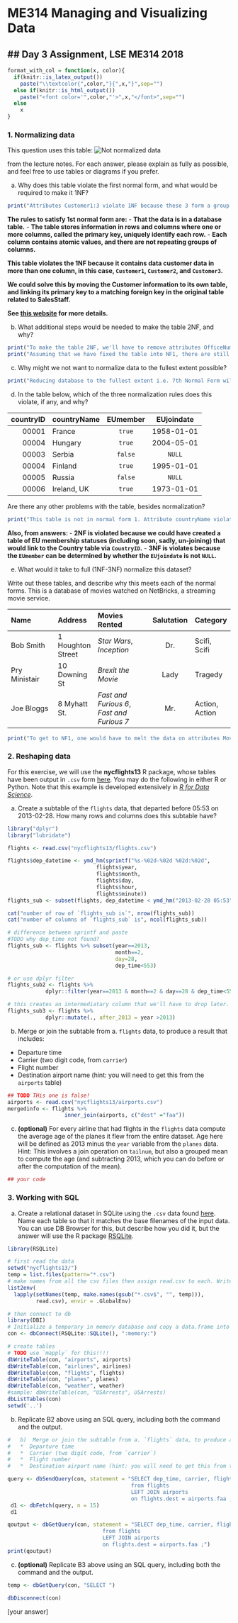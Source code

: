 
# ME314 Managing and Visualizing Data

## Day 3 Assignment, LSE ME314 2018
---

```r
format_with_col = function(x, color){
  if(knitr::is_latex_output())
    paste("\\textcolor{",color,"}{",x,"}",sep="")
  else if(knitr::is_html_output())
    paste("<font color='",color,"'>",x,"</font>",sep="")
  else
    x
}
```

### 1.  Normalizing data

This question uses this table:
![Not normalized data](http://www.essentialsql.com/wp-content/uploads/2014/06/Intro-Table-Not-Normalized.png)

from the lecture notes.  For each answer, please explain as fully as possible, and feel free to use tables or diagrams if you prefer.


a)  Why does this table violate the first normal form, and what would be required to make it 1NF?
```r
print("Attributes Customer1:3 violate 1NF because these 3 form a group of attributes.  ")
```

**The rules to satisfy 1st normal form are:**
-  **That the data is in a database table.**
-  **The table stores information in rows and columns where one or more columns, called the primary key, uniquely identify each row.**
-  **Each column contains atomic values, and there are not repeating groups of columns.**

**This table violates the 1NF because it contains data customer data in more than one column, in this case, `Customer1`, `Customer2`, and `Customer3`.**

**We could solve this by moving the Customer information to its own table, and linking its primary key to a matching foreign key in the original table related to SalesStaff.**

**See [this website](https://www.essentialsql.com/get-ready-to-learn-sql-8-database-first-normal-form-explained-in-simple-english/) for more details.**


b)  What additional steps would be needed to make the table 2NF, and why?
```r
print("To make the table 2NF, we'll have to remove attributes OfficeNumber, Customer1, Customer2, Customer3")
print("Assuming that we have fixed the table into NF1, there are still issues. For example, as long as we know the name of sales office, we can know the sales office's phone number. This violates NF2 principles. ")
```

c)  Why might we not want to normalize data to the fullest extent possible?
```r
print("Reducing database to the fullest extent i.e. 7th Normal Form will often overly complicate simple retrieval and understanding of data. Casting all data into irreducible forms require more tables than is efficient for operations. ")
```

d)  In the table below, which of the three normalization rules does this violate, if any, and why?

   |  countryID  |  countryName    |   EUmember   |  EUjoindate  |
   | -----------:|:----------------|:------------:|:------------:|
   | 00001       | France          |  `true`      |  1958-01-01  |
   | 00004       | Hungary         |  `true`      |  2004-05-01  |
   | 00003       | Serbia          |  `false`     |       `NULL` |
   | 00004       | Finland         |  `true`      |  1995-01-01  |
   | 00005       | Russia          |  `false`     |       `NULL` |
   | 00006       | Ireland, UK     |  `true`      |  1973-01-01  |

   Are there any other problems with the table, besides normalization?

```r
print("This table is not in normal form 1. Attribute countryName violates NF1 because it contains non-atomic values such as 'Ireland, UK'. ")
```
**Also, from answers: **
-  **2NF is violated because we could have created a table of EU membership statuses (including soon, sadly, un-joining) that would link to the Country table via `CountryID`.**
-  **3NF is violates because the `EUmember` can be determined by whether the `EUjoindate` is not `NULL`.**


e)  What would it take to full (1NF-3NF) normalize this dataset?

   Write out these tables, and describe why this meets each of the normal forms.  This is a database of movies watched on NetBricks, a streaming movie service.

   | Name           | Address    |   Movies Rented   |  Salutation  | Category |
   |:---------------|:-----------|:------------------|:------------:|----------|
   | Bob Smith      | 1 Houghton Street    | _Star Wars_, _Inception_ |  Dr.   |  Scifi, Scifi |
   | Pry Ministair  | 10 Downing St     |  _Brexit the Movie_      |  Lady  | Tragedy |
   | Joe Bloggs     | 8 Myhatt St.      |  _Fast and Furious 6_, _Fast and Furious 7_     | Mr. | Action, Action |


```r
print("To get to NF1, one would have to melt the data on attributes Movies Rented, and then on Category. Once in NF1, NF2 is also satisfied. NF3 requires that Movies Rented and Category be removed. ")
```

### 2.  Reshaping data

For this exercise, we will use the **nycflights13** R package, whose tables have been output in `.csv` form [here](nycflights13/).  You may do the following in either R or Python.  Note that this example is developed extensively in [_R for Data Science_](http://r4ds.had.co.nz/relational-data.html).

a)  Create a subtable of the `flights` data, that departed before 05:53 on 2013-02-28.  How many rows and columns does this subtable have?  

```r
library("dplyr")
library("lubridate")

flights <- read.csv("nycflights13/flights.csv")

flights$dep_datetime <- ymd_hm(sprintf("%s-%02d-%02d %02d:%02d",
                            flights$year,
                            flights$month,
                            flights$day,
                            flights$hour,
                            flights$minute))
flights_sub <- subset(flights, dep_datetime < ymd_hm("2013-02-28 05:53"))

cat("number of row of `flights_sub is`", nrow(flights_sub))
cat("number of columns of `flights_sub` is", ncol(flights_sub))
```

```r
# difference between sprintf and paste
#TODO why dep_time not found?
flights_sub <- flights %>% subset(year==2013, 
                                  month==2, 
                                  day=28, 
                                  dep_time<553)

# or use dplyr filter
flights_sub2 <- flights %>% 
            dplyr::filter(year==2013 & month==2 & day==28 & dep_time<553)

# this creates an intermediatary column that we'll have to drop later. not ideal
flights_sub3 <- flights %>% 
            dplyr::mutate(., after_2013 = year >2013)
```

b)  Merge or join the subtable from a. `flights` data, to produce a result that includes:  
   *  Departure time
   *  Carrier (two digit code, from `carrier`)
   *  Flight number
   *  Destination airport name (hint: you will need to get this from the `airports` table)  
```r
## TODO THis one is false!
airports <- read.csv("nycflights13/airports.csv")
mergedinfo <- flights %>% 
                  inner_join(airports, c("dest" ="faa"))
```

c) **(optional)** For every airline that had flights in the `flights` data compute the average age of the planes it flew from the entire dataset.  Age here will be defined as 2013 minus the `year` variable from the `planes` data.  Hint: This involves a join operation on `tailnum`, but also a grouped mean to compute the age (and subtracting 2013, which you can do before or after the computation of the mean).

```r
## your code
```

### 3.  Working with SQL

a)  Create a relational dataset in SQLite using the `.csv` data found [here](nycflights13/).  Name each table so that it matches the base filenames of the input data.  You can use DB Browser for this, but describe how you did it, but the answer will use the R package [RSQLite](https://cran.r-project.org/web/packages/RSQLite/RSQLite.pdf). 
```r
library(RSQLite)

# first read the data
setwd("nycflights13/")
temp = list.files(pattern="*.csv")
# make names from all the csv files then assign read.csv to each. Write output to Global Environment
list2env(
  lapply(setNames(temp, make.names(gsub("*.csv$", "", temp))), 
         read.csv), envir = .GlobalEnv)

# then connect to db
library(DBI)
# Initialize a temporary in memory database and copy a data.frame into it
con <- dbConnect(RSQLite::SQLite(), ":memory:")

# create tables
# TODO use `mapply` for this!!!!
dbWriteTable(con, "airports", airports)
dbWriteTable(con, "airlines", airlines)
dbWriteTable(con, "flights", flights)
dbWriteTable(con, "planes", planes)
dbWriteTable(con, "weather", weather)
#sample: dbWriteTable(con, "USArrests", USArrests)
dbListTables(con)
setwd('..')
```

b)  Replicate B2 above using an SQL query, including both the command and the output.
```r
#   b)  Merge or join the subtable from a. `flights` data, to produce a result that includes:  
#   *  Departure time
#   *  Carrier (two digit code, from `carrier`)
#   *  Flight number
#   *  Destination airport name (hint: you will need to get this from the `airports` table)  

query <- dbSendQuery(con, statement = "SELECT dep_time, carrier, flight, name 
                                       from flights
                                       LEFT JOIN airports 
                                       on flights.dest = airports.faa ;")
 d1 <- dbFetch(query, n = 15)
 d1

qoutput <- dbGetQuery(con, statement = "SELECT dep_time, carrier, flight, name 
                              from flights 
                              LEFT JOIN airports 
                              on flights.dest = airports.faa ;")
print(qoutput)
```

c) **(optional)** Replicate B3 above using an SQL query, including both the command and the output.

```r
temp <- dbGetQuery(con, "SELECT ")
```


```r
dbDisconnect(con)
```
[your answer]